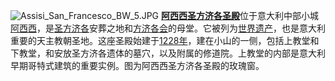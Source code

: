 [[File:Assisi_San_Francesco_BW_5.JPG|left]]
'''[[阿西西圣方济各圣殿|阿西西圣方济各圣殿]]'''位于意大利中部小城[[阿西西|阿西西]]，是[[圣方济各|圣方济各]]安葬之地和[[方济各会|方济各会]]的母堂。它被列为[[世界遗产|世界遗产]]，也是意大利重要的天主教朝圣地。这座圣殿始建于[[1228年|1228年]]，建在小山的一侧，包括上教堂和下教堂，和安放圣方济各遗体的墓穴，以及附属的修道院。上教堂的内部是意大利早期哥特式建筑的重要实例。图为阿西西圣方济各圣殿的玫瑰窗。